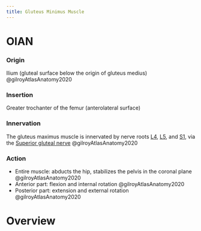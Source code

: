 ```yaml
---
title: Gluteus Minimus Muscle
---
```


# OIAN

:::{layout-ncol="4"}

### Origin

Ilium (gluteal surface below the origin of gluteus medius) @gilroyAtlasAnatomy2020

### Insertion

Greater trochanter of the femur (anterolateral surface)


### Innervation

The gluteus maximus muscle is innervated by nerve roots [L4]({{< var ref-nerve-root.l4 >}}), [L5]({{< var ref-nerve-root.l5 >}}), and [S1]({{< var ref-nerve-root.s1 >}}), via the [Superior gluteal nerve]({{< var ref-superior-gluteal-nerve.path >}})  @gilroyAtlasAnatomy2020

### Action

- Entire muscle: abducts the hip, stabilizes the pelvis in the coronal plane @gilroyAtlasAnatomy2020
- Anterior part: flexion and internal rotation @gilroyAtlasAnatomy2020 
- Posterior part: extension and external rotation @gilroyAtlasAnatomy2020 

:::

# Overview